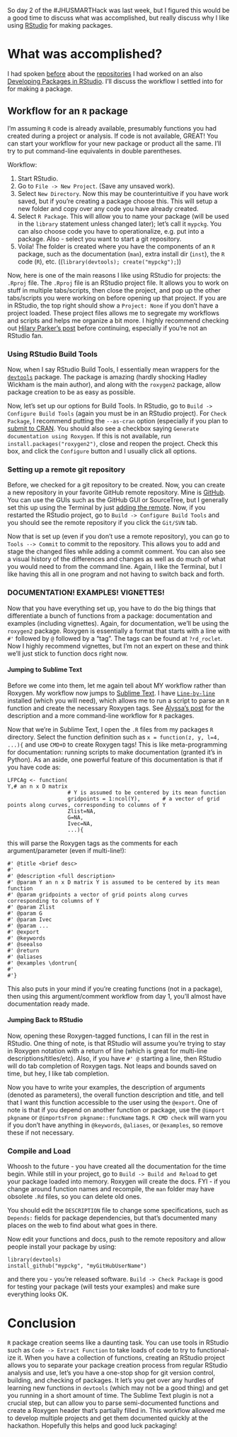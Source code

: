 So day 2 of the #JHUSMARTHack was last week, but I figured this would be a good time to discuss what was accomplished, but really discuss why I like using [RStudio](http://www.rstudio.com/) for making packages. 

# What was accomplished?
I had spoken [before](http://hopstat.wordpress.com/2014/05/01/smart-hackathon-day-1/) about the [repositories](http://github.com/muschellij2/) I had worked on an also [Developing Packages in RStudio](http://www.rstudio.com/ide/docs/packages/overview).  I'll discuss the workflow I settled into for for making a package.

## Workflow for an `R` package
I'm assuming `R` code is already available, presumably functions you had created during a project or analysis.  If code is not available, GREAT!  You can start your workflow for your new package or product all the same.  I'll try to put command-line equivalents in double parentheses.

Workflow:

1.  Start RStudio.
2.  Go to `File -> New Project`.  (Save any unsaved work).
3.  Select `New Directory`.  Now this may be counterintuitive if you have work saved, but if you're creating a package choose this.  This will setup a new folder and copy over any code you have already created.
4.  Select `R Package`.  This will allow you to name your package (will be used in the `library` statement unless changed later); let's call it `mypckg`.  You can also choose code you have to operationalize, e.g. put into a package.  Also - select you want to start a git repository.  
5.  Voila! The folder is created where you have the components of an `R` package, such as the documentation (`man`), extra install dir (`inst`), the `R` code (`R`), etc.  ((`library(devtools); create("mypckg");`))

Now, here is one of the main reasons I like using RStudio for projects: the `.Rproj` file.  The `.Rproj` file is an RStudio project file.  It allows you to work on stuff in multiple tabs/scripts, then close the project, and pop up the other tabs/scripts you were working on before opening up that project.  If you are in RStudio, the top right should show a `Project: None` if you don't have a project loaded.  These project files allows me to segregate my workflows and scripts and helps me organize a bit more.  I highly recommend checking out [Hilary Parker's post](http://hilaryparker.com/2014/04/29/writing-an-r-package-from-scratch/) before continuing, especially if you're not an RStudio fan.

### Using RStudio Build Tools
Now, when I say RStudio Build Tools, I essentially mean wrappers for the [`devtools`](LINK) package.  The package is amazing (hardly shocking Hadley Wickham is the main author), and along with the `roxygen2` package, allow package creation to be as easy as possible. 

Now, let's set up our options for Build Tools.  In RStudio, go to `Build -> Configure Build Tools` (again you must be in an RStudio project).  For `Check Package`, I recommend putting the `--as-cran` option (especially if you plan to [submit to CRAN](http://cran.r-project.org/web/packages/policies.html).  You should also see a checkbox saying `Generate documentation using Roxygen`. If this is not available, run `install.packages("roxygen2")`, close and reopen the project.  Check this box, and click the `Configure` button and I usually click all options.  


### Setting up a remote git repository
Before, we checked for a git repository to be created.  Now, you can create a new repository in your favorite GitHub remote repository.  Mine is [GitHub](http://www.github.com).  You can use the GUIs such as the GitHub GUI or SourceTree, but I generally set this up using the Terminal by just [adding the remote](https://help.github.com/articles/adding-a-remote).  Now, if you restarted the RStudio project, go to `Build -> Configure Build Tools` and you should see the remote repository if you click the `Git/SVN` tab.  

Now that is set up (even if you don't use a remote repository), you can go to `Tools --> Commit` to commit to the repository.  This allows you to add and stage the changed files while adding a commit comment.  You can also see a visual history of the differences and changes as well as do much of what you would need to from the command line.  Again, I like the Terminal, but I like having this all in one program and not having to switch back and forth.  

### DOCUMENTATION!  EXAMPLES!  VIGNETTES!
Now that you have everything set up, you have to do the big things that differentiate a bunch of functions from a package: documentation and examples (including vignettes).  Again, for documentation, we'll be using the `roxygen2` package.  Roxygen is essentially a format that starts with a line with `#' ` followed by `@` followed by a "tag".  The tags can be found at `?rd_roclet`.  Now I highly recommend vignettes, but I'm not an expert on these and think we'll just stick to function docs right now.

#### Jumping to Sublime Text
Before we come into them, let me again tell about MY workflow rather than Roxygen.  My workflow now jumps to [Sublime Text](http://www.sublimetext.com/3).  I have [`Line-by-line`](https://github.com/alyssafrazee/Line-by-line) installed (which you will need), which allows me to run a script to parse an `R` function and create the necessary Roxygen tags.  See [Alyssa's post](http://alyssafrazee.com/rdocs.html) for the description and a more command-line workflow for `R` packages.  

Now that we're in Sublime Text, I open the `.R` files from my packages `R` directory.  Select the function definition such as `x = function(z, y, l=4, ...){` and use `CMD+D` to create Roxygen tags!  This is like meta-programming for documentation: running scripts to make documentation (granted it's in Python).  As an aside, one powerful feature of this documentation is that if you have code as:
```
LFPCAg <- function(
Y,# an n x D matrix
                   # Y is assumed to be centered by its mean function
                   gridpoints = 1:ncol(Y),       # a vector of grid points along curves, corresponding to columns of Y 
                   Zlist=NA,
                   G=NA,
                   Ivec=NA,
                   ...){
```
this will parse the Roxygen tags as the comments for each argument/parameter (even if multi-line!):
```
#' @title <brief desc>
#'
#' @description <full description>
#' @param Y an n x D matrix Y is assumed to be centered by its mean function
#' @param gridpoints a vector of grid points along curves corresponding to columns of Y
#' @param Zlist
#' @param G
#' @param Ivec
#' @param ... 
#' @export
#' @keywords
#' @seealso
#' @return
#' @aliases
#' @examples \dontrun{
#'
#'}
```

This also puts in your mind if you're creating functions (not in a package), then using this argument/comment workflow from day 1, you'll almost have documentation ready made.  

#### Jumping Back to RStudio
Now, opening these Roxygen-tagged functions, I can fill in the rest in RStudio.  One thing of note, is that RStudio will assume you're trying to stay in Roxygen notation with a return of line (which is great for multi-line descriptions/titles/etc).  Also, if you have `#' @` starting a line, then RStudio will do tab completion of Roxygen tags.  Not leaps and bounds saved on time, but hey, I like tab completion.  

Now you have to write your examples, the description of arguments (denoted as parameters), the overall function description and title, and tell that I want this function accessible to the user using the `@export`.  One of note is that if you depend on another function or package, use the `@import pkgname` or `@importsFrom pkgname::funcName` tags.  `R CMD check` will warn you if you don't have anything in `@keywords`, `@aliases`, or `@examples`, so remove these if not necessary.

### Compile and Load
Whoosh to the future - you have created all the documentation for the time begin.  While still in your project, go to `Build -> Build and Reload` to get your package loaded into memory.  Roxygen will create the docs. FYI - if you change around function names and recompile, the `man` folder may have obsolete `.Rd` files, so you can delete old ones.  

You should edit the `DESCRIPTION` file to change some specifications, such as `Depends:` fields for package dependencies, but that's documented many places on the web to find about what goes in there.

Now edit your functions and docs, push to the remote repository and allow people install your package by using:
```
library(devtools)
install_github("mypckg", "myGitHubUserName")
```
and there you - you're released software.  `Build -> Check Package` is good for testing your package (will tests your examples) and make sure everything looks OK.

# Conclusion
`R` package creation seems like a daunting task.  You can use tools in RStudio such as `Code -> Extract Function` to take loads of code to try to functional-ize it.  When you have a collection of functions, creating an RStudio project allows you to separate your package creation process from regular RStudio analysis and use, let's you have a one-stop shop for git version control, building, and checking of packages.  It let's you get over any hurdles of learning new functions in `devtools` (which may not be a good thing) and get you running in a short amount of time.  The Sublime Text plugin is not a crucial step, but can allow you to parse semi-documented functions and create a Roxygen header that's partially filled in.  This workflow allowed me to develop multiple projects and get them documented quickly at the hackathon.  Hopefully this helps and good luck packaging!